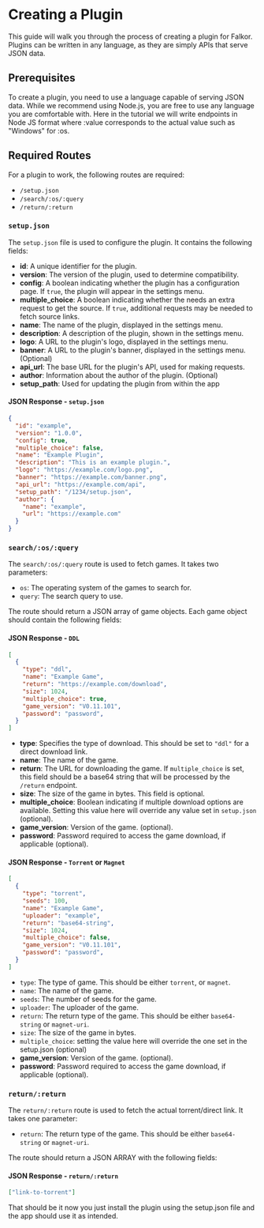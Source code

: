 # Creating a Plugin

This guide will walk you through the process of creating a plugin for Falkor. Plugins can be written in any language, as they are simply APIs that serve JSON data.

## Prerequisites

To create a plugin, you need to use a language capable of serving JSON data. While we recommend using Node.js, you are free to use any language you are comfortable with. Here in the tutorial we will write endpoints in Node JS format where :value corresponds to the actual value such as "Windows" for :os. 

## Required Routes

For a plugin to work, the following routes are required:

- `/setup.json`
- `/search/:os/:query`
- `/return/:return`

### `setup.json`

The `setup.json` file is used to configure the plugin. It contains the following fields:

- **id**: A unique identifier for the plugin.
- **version**: The version of the plugin, used to determine compatibility.
- **config**: A boolean indicating whether the plugin has a configuration page. If `true`, the plugin will appear in the settings menu.
- **multiple_choice**: A boolean indicating whether the needs an extra request to get the source. If `true`, additional requests may be needed to fetch source links.
- **name**: The name of the plugin, displayed in the settings menu.
- **description**: A description of the plugin, shown in the settings menu.
- **logo**: A URL to the plugin's logo, displayed in the settings menu.
- **banner**: A URL to the plugin's banner, displayed in the settings menu. (Optional)
- **api_url**: The base URL for the plugin's API, used for making requests.
- **author**: Information about the author of the plugin. (Optional)
- **setup_path**: Used for updating the plugin from within the app

#### JSON Response - `setup.json`

```json
{
  "id": "example",
  "version": "1.0.0",
  "config": true,
  "multiple_choice": false,
  "name": "Example Plugin",
  "description": "This is an example plugin.",
  "logo": "https://example.com/logo.png",
  "banner": "https://example.com/banner.png",
  "api_url": "https://example.com/api",
  "setup_path": "/1234/setup.json",
  "author": {
    "name": "example",
    "url": "https://example.com"
  }
}
```

### `search/:os/:query`

The `search/:os/:query` route is used to fetch games. It takes two parameters:

- `os`: The operating system of the games to search for.
- `query`: The search query to use.

The route should return a JSON array of game objects. Each game object should contain the following fields:

#### JSON Response - `DDL`

```json
[
  {
    "type": "ddl",
    "name": "Example Game",
    "return": "https://example.com/download",
    "size": 1024,
    "multiple_choice": true,
    "game_version": "V0.11.101",
    "password": "password",
  }
]
```

- **type**: Specifies the type of download. This should be set to `"ddl"` for a direct download link.
- **name**: The name of the game.
- **return**: The URL for downloading the game. If `multiple_choice` is set, this field should be a base64 string that will be processed by the `/return` endpoint.
- **size**: The size of the game in bytes. This field is optional.
- **multiple_choice**: Boolean indicating if multiple download options are available. Setting this value here will override any value set in `setup.json` (optional).
- **game_version**: Version of the game. (optional).
- **password**: Password required to access the game download, if applicable (optional).


#### JSON Response - `Torrent` or `Magnet`

```json
[
  {
    "type": "torrent",
    "seeds": 100,
    "name": "Example Game",
    "uploader": "example",
    "return": "base64-string",
    "size": 1024,
    "multiple_choice": false,
    "game_version": "V0.11.101",
    "password": "password",
  }
]
```

- `type`: The type of game. This should be either `torrent`, or `magnet`.
- `name`: The name of the game.
- `seeds`: The number of seeds for the game.
- `uploader`: The uploader of the game.
- `return`: The return type of the game. This should be either `base64-string` or `magnet-uri`.
- `size`: The size of the game in bytes.
- `multiple_choice`: setting the value here will override the one set in the setup.json (optional)
- **game_version**: Version of the game. (optional).
- **password**: Password required to access the game download, if applicable (optional).

### `return/:return`

The `return/:return` route is used to fetch the actual torrent/direct link. It takes one parameter:

- `return`: The return type of the game. This should be either `base64-string` or `magnet-uri`.

The route should return a JSON ARRAY with the following fields:

#### JSON Response - `return/:return`

```json
["link-to-torrent"]
```

That should be it now you just install the plugin using the setup.json file and the app should use it as intended.
